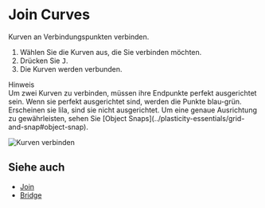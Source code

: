 
# Join Curves

<Reference shortcut="J" command="Join Curves" button="" />

Kurven an Verbindungspunkten verbinden.

1. Wählen Sie die Kurven aus, die Sie verbinden möchten.
2. Drücken Sie <kbd>J</kbd>.
3. Die Kurven werden verbunden.

<Callout emoji="❗">
Hinweis<br />
Um zwei Kurven zu verbinden, müssen ihre Endpunkte perfekt ausgerichtet sein.
Wenn sie perfekt ausgerichtet sind, werden die Punkte blau-grün. Erscheinen sie lila, sind sie nicht ausgerichtet. Um eine genaue Ausrichtung zu gewährleisten, sehen Sie [Object Snaps](../plasticity-essentials/grid-and-snap#object-snap).
</Callout>

![Kurven verbinden](/img/join-curves.gif)

## Siehe auch
- [Join](./join)
- [Bridge](./bridge)